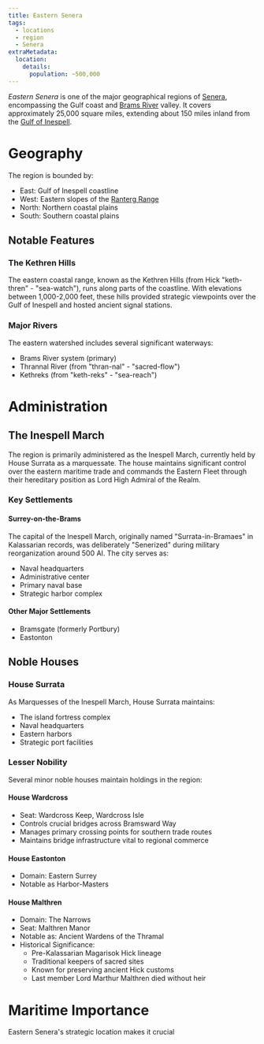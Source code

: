 ```yaml
---
title: Eastern Senera
tags:
  - locations
  - region
  - Senera
extraMetadata:
  location:
    details:
      population: ~500,000
---
```



_Eastern Senera_ is one of the major geographical regions of
[Senera](./senera.mdx), encompassing the Gulf coast and
[Brams River](./brams-river.mdx) valley. It covers approximately 25,000
square miles, extending about 150 miles inland from the
[Gulf of Inespell](./gulf-of-inespell.mdx).

# Geography

The region is bounded by:

- East: Gulf of Inespell coastline
- West: Eastern slopes of the [Ranterg Range](./ranterg-range.mdx)
- North: Northern coastal plains
- South: Southern coastal plains

## Notable Features

### The Kethren Hills

The eastern coastal range, known as the Kethren Hills (from Hick "keth-thren" -
"sea-watch"), runs along parts of the coastline. With elevations between
1,000-2,000 feet, these hills provided strategic viewpoints over the Gulf of
Inespell and hosted ancient signal stations.

### Major Rivers

The eastern watershed includes several significant waterways:

- Brams River system (primary)
- Thrannal River (from "thran-nal" - "sacred-flow")
- Kethreks (from "keth-reks" - "sea-reach")

# Administration

## The Inespell March

The region is primarily administered as the Inespell March, currently held by
House Surrata as a marquessate. The house maintains significant control over the
eastern maritime trade and commands the Eastern Fleet through their hereditary
position as Lord High Admiral of the Realm.

### Key Settlements

#### Surrey-on-the-Brams

The capital of the Inespell March, originally named "Surrata-in-Bramaes" in
Kalassarian records, was deliberately "Senerized" during military reorganization
around 500 AI. The city serves as:

- Naval headquarters
- Administrative center
- Primary naval base
- Strategic harbor complex

#### Other Major Settlements

- Bramsgate (formerly Portbury)
- Eastonton

## Noble Houses

### House Surrata

As Marquesses of the Inespell March, House Surrata maintains:

- The island fortress complex
- Naval headquarters
- Eastern harbors
- Strategic port facilities

### Lesser Nobility

Several minor noble houses maintain holdings in the region:

#### House Wardcross

- Seat: Wardcross Keep, Wardcross Isle
- Controls crucial bridges across Bramsward Way
- Manages primary crossing points for southern trade routes
- Maintains bridge infrastructure vital to regional commerce

#### House Eastonton

- Domain: Eastern Surrey
- Notable as Harbor-Masters

#### House Malthren

- Domain: The Narrows
- Seat: Malthren Manor
- Notable as: Ancient Wardens of the Thramal
- Historical Significance:
  - Pre-Kalassarian Magarisok Hick lineage
  - Traditional keepers of sacred sites
  - Known for preserving ancient Hick customs
  - Last member Lord Marthur Malthren died without heir

# Maritime Importance

Eastern Senera's strategic location makes it crucial
